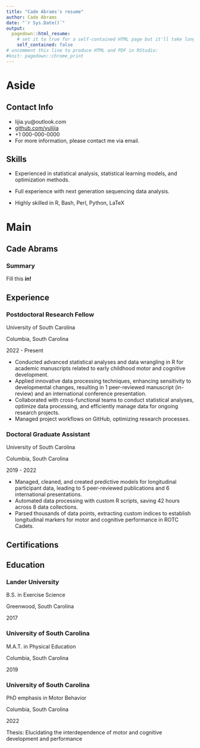 ```yaml
---
title: "Cade Abrams's resume"
author: Cade Abrams
date: "`r Sys.Date()`"
output:
  pagedown::html_resume:
    # set it to true for a self-contained HTML page but it'll take longer to render
    self_contained: false
# uncomment this line to produce HTML and PDF in RStudio:
#knit: pagedown::chrome_print
---
```


Aside
================================================================================



Contact Info {#contact}
--------------------------------------------------------------------------------

- <i class="fa fa-envelope"></i> lijia.yu@outlook.com
- <i class="fa fa-github"></i> [github.com/yulijia](https://github.com/yulijia)
- <i class="fa fa-phone"></i> +1 000-000-0000
- For more information, please contact me via email.


Skills {#skills}
--------------------------------------------------------------------------------

- Experienced in statistical analysis, statistical learning models, and optimization methods.

- Full experience with next generation sequencing data analysis.

- Highly skilled in R, Bash, Perl, Python, LaTeX


Main
================================================================================

Cade Abrams {#title}
--------------------------------------------------------------------------------

### Summary

Fill this **in!**


Experience {data-icon=suitcase}
--------------------------------------------------------------------------------

### Postdoctoral Research Fellow

University of South Carolina

Columbia, South Carolina

2022 - Present


- Conducted advanced statistical analyses and data wrangling in R for academic manuscripts related to early childhood motor and cognitive development.
- Applied innovative data processing techniques, enhancing sensitivity to developmental changes, resulting in 1 peer-reviewed manuscript (in-review) and an international conference presentation.
- Collaborated with cross-functional teams to conduct statistical analyses, optimize data processing, and efficiently manage data for ongoing research projects.
- Managed project workflows on GitHub, optimizing research processes.


### Doctoral Graduate Assistant

University of South Carolina

Columbia, South Carolina

2019 - 2022

- Managed, cleaned, and created predictive models for longitudinal participant data, leading to 5 peer-reviewed publications and 6 international presentations. 
- Automated data processing with custom R scripts, saving 42 hours across 8 data collections.
- Parsed thousands of data points, extracting custom indices to establish longitudinal markers for motor and cognitive performance in ROTC Cadets.

Certifications {data-icon=graduation-cap data-concise=true}
--------------------------------------------------------------------------------


Education {data-icon=graduation-cap data-concise=true}
--------------------------------------------------------------------------------

### Lander University

B.S. in Exercise Science

Greenwood, South Carolina

2017

### University of South Carolina

M.A.T. in Physical Education

Columbia, South Carolina

2019

### University of South Carolina

PhD emphasis in Motor Behavior

Columbia, South Carolina

2022

Thesis: Elucidating the interdependence of motor and cognitive development and performance
